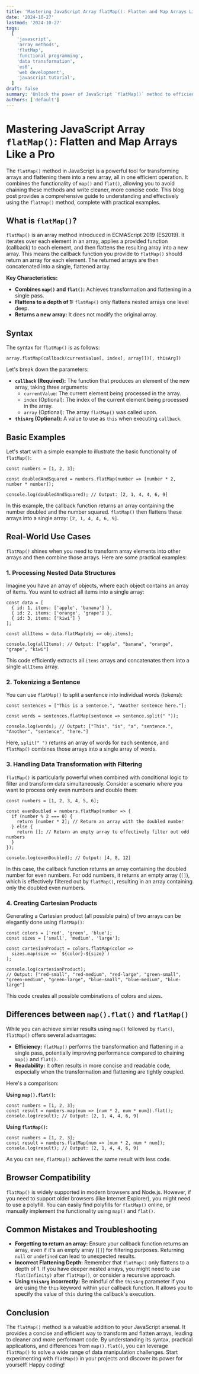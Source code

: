 ```yaml
---
title: 'Mastering JavaScript Array flatMap(): Flatten and Map Arrays Like a Pro'
date: '2024-10-27'
lastmod: '2024-10-27'
tags:
  [
    'javascript',
    'array methods',
    'flatMap',
    'functional programming',
    'data transformation',
    'es6',
    'web development',
    'javascript tutorial',
  ]
draft: false
summary: 'Unlock the power of JavaScript `flatMap()` method to efficiently transform and flatten arrays in a single step. Learn how to use `flatMap()` with real-world examples and optimize your code for cleaner, more performant data manipulation.'
authors: ['default']
---
```


# Mastering JavaScript Array `flatMap()`: Flatten and Map Arrays Like a Pro

The `flatMap()` method in JavaScript is a powerful tool for transforming arrays and flattening them into a new array, all in one efficient operation. It combines the functionality of `map()` and `flat()`, allowing you to avoid chaining these methods and write cleaner, more concise code. This blog post provides a comprehensive guide to understanding and effectively using the `flatMap()` method, complete with practical examples.

## What is `flatMap()`?

`flatMap()` is an array method introduced in ECMAScript 2019 (ES2019). It iterates over each element in an array, applies a provided function (callback) to each element, and then flattens the resulting array into a new array. This means the callback function you provide to `flatMap()` should return an array for each element. The returned arrays are then concatenated into a single, flattened array.

**Key Characteristics:**

- **Combines `map()` and `flat()`:** Achieves transformation and flattening in a single pass.
- **Flattens to a depth of 1:** `flatMap()` only flattens nested arrays one level deep.
- **Returns a new array:** It does not modify the original array.

## Syntax

The syntax for `flatMap()` is as follows:

```plaintext
array.flatMap(callback(currentValue[, index[, array]])[, thisArg])
```

Let's break down the parameters:

- **`callback` (Required):** The function that produces an element of the new array, taking three arguments:
  - `currentValue`: The current element being processed in the array.
  - `index` (Optional): The index of the current element being processed in the array.
  - `array` (Optional): The array `flatMap()` was called upon.
- **`thisArg` (Optional):** A value to use as `this` when executing `callback`.

## Basic Examples

Let's start with a simple example to illustrate the basic functionality of `flatMap()`:

```plaintext
const numbers = [1, 2, 3];

const doubledAndSquared = numbers.flatMap(number => [number * 2, number * number]);

console.log(doubledAndSquared); // Output: [2, 1, 4, 4, 6, 9]
```

In this example, the callback function returns an array containing the number doubled and the number squared. `flatMap()` then flattens these arrays into a single array: `[2, 1, 4, 4, 6, 9]`.

## Real-World Use Cases

`flatMap()` shines when you need to transform array elements into other arrays and then combine those arrays. Here are some practical examples:

### 1. Processing Nested Data Structures

Imagine you have an array of objects, where each object contains an array of items. You want to extract all items into a single array:

```plaintext
const data = [
  { id: 1, items: ['apple', 'banana'] },
  { id: 2, items: ['orange', 'grape'] },
  { id: 3, items: ['kiwi'] }
];

const allItems = data.flatMap(obj => obj.items);

console.log(allItems); // Output: ["apple", "banana", "orange", "grape", "kiwi"]
```

This code efficiently extracts all `items` arrays and concatenates them into a single `allItems` array.

### 2. Tokenizing a Sentence

You can use `flatMap()` to split a sentence into individual words (tokens):

```plaintext
const sentences = ["This is a sentence.", "Another sentence here."];

const words = sentences.flatMap(sentence => sentence.split(" "));

console.log(words); // Output: ["This", "is", "a", "sentence.", "Another", "sentence", "here."]
```

Here, `split(" ")` returns an array of words for each sentence, and `flatMap()` combines those arrays into a single array of words.

### 3. Handling Data Transformation with Filtering

`flatMap()` is particularly powerful when combined with conditional logic to filter and transform data simultaneously. Consider a scenario where you want to process only even numbers and double them:

```plaintext
const numbers = [1, 2, 3, 4, 5, 6];

const evenDoubled = numbers.flatMap(number => {
  if (number % 2 === 0) {
    return [number * 2]; // Return an array with the doubled number
  } else {
    return []; // Return an empty array to effectively filter out odd numbers
  }
});

console.log(evenDoubled); // Output: [4, 8, 12]
```

In this case, the callback function returns an array containing the doubled number for even numbers. For odd numbers, it returns an empty array (`[]`), which is effectively filtered out by `flatMap()`, resulting in an array containing only the doubled even numbers.

### 4. Creating Cartesian Products

Generating a Cartesian product (all possible pairs) of two arrays can be elegantly done using `flatMap()`:

```plaintext
const colors = ['red', 'green', 'blue'];
const sizes = ['small', 'medium', 'large'];

const cartesianProduct = colors.flatMap(color =>
  sizes.map(size => `${color}-${size}`)
);

console.log(cartesianProduct);
// Output: ["red-small", "red-medium", "red-large", "green-small", "green-medium", "green-large", "blue-small", "blue-medium", "blue-large"]
```

This code creates all possible combinations of colors and sizes.

## Differences between `map().flat()` and `flatMap()`

While you can achieve similar results using `map()` followed by `flat()`, `flatMap()` offers several advantages:

- **Efficiency:** `flatMap()` performs the transformation and flattening in a single pass, potentially improving performance compared to chaining `map()` and `flat()`.
- **Readability:** It often results in more concise and readable code, especially when the transformation and flattening are tightly coupled.

Here's a comparison:

**Using `map().flat()`:**

```plaintext
const numbers = [1, 2, 3];
const result = numbers.map(num => [num * 2, num * num]).flat();
console.log(result); // Output: [2, 1, 4, 4, 6, 9]
```

**Using `flatMap()`:**

```plaintext
const numbers = [1, 2, 3];
const result = numbers.flatMap(num => [num * 2, num * num]);
console.log(result); // Output: [2, 1, 4, 4, 6, 9]
```

As you can see, `flatMap()` achieves the same result with less code.

## Browser Compatibility

`flatMap()` is widely supported in modern browsers and Node.js. However, if you need to support older browsers (like Internet Explorer), you might need to use a polyfill. You can easily find polyfills for `flatMap()` online, or manually implement the functionality using `map()` and `flat()`.

## Common Mistakes and Troubleshooting

- **Forgetting to return an array:** Ensure your callback function returns an array, even if it's an empty array (`[]`) for filtering purposes. Returning `null` or `undefined` can lead to unexpected results.
- **Incorrect Flattening Depth:** Remember that `flatMap()` only flattens to a depth of 1. If you have deeper nested arrays, you might need to use `flat(Infinity)` after `flatMap()`, or consider a recursive approach.
- **Using `thisArg` incorrectly:** Be mindful of the `thisArg` parameter if you are using the `this` keyword within your callback function. It allows you to specify the value of `this` during the callback's execution.

## Conclusion

The `flatMap()` method is a valuable addition to your JavaScript arsenal. It provides a concise and efficient way to transform and flatten arrays, leading to cleaner and more performant code. By understanding its syntax, practical applications, and differences from `map().flat()`, you can leverage `flatMap()` to solve a wide range of data manipulation challenges. Start experimenting with `flatMap()` in your projects and discover its power for yourself! Happy coding!
